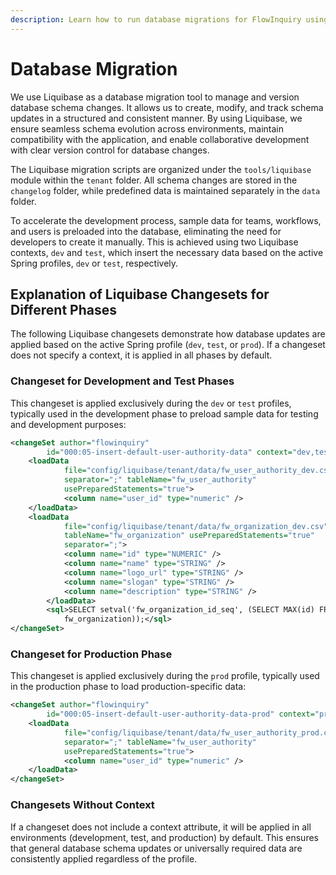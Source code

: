 ```yaml
---
description: Learn how to run database migrations for FlowInquiry using Liquibase. Follow step-by-step instructions to apply schema changes and manage versioning efficiently.
---
```


# Database Migration

We use Liquibase as a database migration tool to manage and version database schema changes. It allows us to create, modify, and track schema updates in a structured and consistent manner. By using Liquibase, we ensure seamless schema evolution across environments,
maintain compatibility with the application, and enable collaborative development with clear version control for database changes.

The Liquibase migration scripts are organized under the `tools/liquibase` module within the `tenant` folder. All schema changes are stored in the `changelog` folder, while predefined data is maintained separately in the `data` folder.

To accelerate the development process, sample data for teams, workflows, and users is preloaded into the database, eliminating the need for developers to create it manually. This is achieved using two Liquibase contexts, `dev` and `test`, which insert the necessary data based on the active Spring profiles, `dev` or `test`, respectively.

## Explanation of Liquibase Changesets for Different Phases

The following Liquibase changesets demonstrate how database updates are applied based on the active Spring profile (`dev`, `test`, or `prod`). If a changeset does not specify a context, it is applied in all phases by default.

### Changeset for Development and Test Phases

This changeset is applied exclusively during the `dev` or `test` profiles, typically used in the development phase to preload sample data for testing and development purposes:

```xml
<changeSet author="flowinquiry"
		id="000:05-insert-default-user-authority-data" context="dev,test">
    <loadData
			file="config/liquibase/tenant/data/fw_user_authority_dev.csv"
			separator=";" tableName="fw_user_authority"
			usePreparedStatements="true">
			<column name="user_id" type="numeric" />
    </loadData>
    <loadData
			file="config/liquibase/tenant/data/fw_organization_dev.csv"
			tableName="fw_organization" usePreparedStatements="true"
			separator=";">
			<column name="id" type="NUMERIC" />
			<column name="name" type="STRING" />
			<column name="logo_url" type="STRING" />
			<column name="slogan" type="STRING" />
			<column name="description" type="STRING" />
		</loadData>
		<sql>SELECT setval('fw_organization_id_seq', (SELECT MAX(id) FROM
			fw_organization));</sql>
</changeSet>
```

### Changeset for Production Phase

This changeset is applied exclusively during the `prod` profile, typically used in the production phase to load production-specific data:

```xml
<changeSet author="flowinquiry"
		id="000:05-insert-default-user-authority-data-prod" context="prod">
    <loadData
			file="config/liquibase/tenant/data/fw_user_authority_prod.csv"
			separator=";" tableName="fw_user_authority"
			usePreparedStatements="true">
			<column name="user_id" type="numeric" />
    </loadData>
</changeSet>
```

### Changesets Without Context

If a changeset does not include a context attribute, it will be applied in all environments (development, test, and production) by default. This ensures that general database schema updates or universally required data are consistently applied regardless of the profile.
